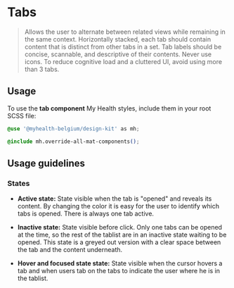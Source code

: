 
<Meta title="Angular Components/Tabs" />

# Tabs

> Allows the user to alternate between related views while remaining in the same context.
> Horizontally stacked, each tab should contain content that is distinct from other tabs in a set.
> Tab labels should be concise, scannable, and descriptive of their contents. Never use icons. To reduce cognitive load and a cluttered UI, avoid using more than 3 tabs.

## Usage

To use the **tab component** My Health styles, include them in your root SCSS file:

```css
@use '@myhealth-belgium/design-kit' as mh;

@include mh.override-all-mat-components();
```

## Usage guidelines

### States

- **Active state:**
  State visible when the tab is "opened" and reveals its content. By changing the color it is easy for the user to identify which tabs is opened.
  There is always one tab active.

- **Inactive state:**
  State visible before click. Only one tabs can be opened at the time, so the rest of the tablist are in an inactive state waiting to be opened. This state is a greyed out version with a clear space between the tab and the content underneath.

- **Hover and focused state state:**
  State visible when the cursor hovers a tab and when users tab on the tabs to indicate the user where he is in the tablist.
